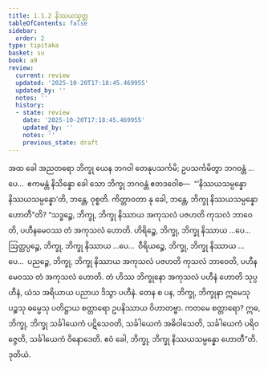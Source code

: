 ```yaml
---
title: 1.1.2 နိဿယသုတ္တ
tableOfContents: false
sidebar:
  order: 2
type: tipitaka
basket: su
book: a9
review:
  current: review
  updated: '2025-10-20T17:18:45.469955'
  updated_by: ''
  notes: ''
  history:
  - state: review
    date: '2025-10-20T17:18:45.469955'
    updated_by: ''
    notes: ''
    previous_state: draft
---
```



<DynamicBreadcrumb />


<ReviewStatus review={frontmatter.review} showDetails={true} />

<HypothesisAnnotation frontmatter={frontmatter} />

<Division number="2" book="a9" e="ch" v="17" p="165">

<Paragraph number="17" book="a9">
အထ ခေါ အညတရော ဘိက္ခု ယေန ဘဂဝါ တေနုပသင်္ကမိ; ဥပသင်္ကမိတွာ ဘဂဝန္တံ …ပေ…  ဧကမန္တံ နိသိန္နော ခေါ သော ဘိက္ခု ဘဂဝန္တံ ဧတဒဝေါစ—  “‘နိဿယသမ္ပန္နော နိဿယသမ္ပန္နော’တိ, ဘန္တေ, ဝုစ္စတိ. ကိတ္တာဝတာ နု ခေါ, ဘန္တေ, ဘိက္ခု နိဿယသမ္ပန္နော ဟောတီ”တိ? “သဒ္ဓဉ္စေ, ဘိက္ခု, ဘိက္ခု နိဿာယ အကုသလံ ပဇဟတိ ကုသလံ ဘာဝေတိ, ပဟီနမေဝဿ တံ အကုသလံ ဟောတိ. ဟိရိဉ္စေ, ဘိက္ခု, ဘိက္ခု နိဿာယ …ပေ…  ဩတ္တပ္ပဉ္စေ, ဘိက္ခု, ဘိက္ခု နိဿာယ …ပေ…  ဝီရိယဉ္စေ, ဘိက္ခု, ဘိက္ခု နိဿာယ …ပေ…  ပညဉ္စေ, ဘိက္ခု, ဘိက္ခု နိဿာယ အကုသလံ ပဇဟတိ ကုသလံ ဘာဝေတိ, ပဟီနမေဝဿ တံ အကုသလံ ဟောတိ. တံ ဟိဿ ဘိက္ခုနော အကုသလံ ပဟီနံ ဟောတိ သုပ္ပဟီနံ, ယံသ အရိယာယ ပညာယ ဒိသွာ ပဟီနံ.
</Paragraph>

<Paragraph number="18" book="a9">
တေန စ ပန, ဘိက္ခု, ဘိက္ခုနာ ဣမေသု ပဉ္စသု ဓမ္မေသု ပတိဋ္ဌာယ စတ္တာရော ဥပနိဿာယ ဝိဟာတဗ္ဗာ. ကတမေ စတ္တာရော? ဣဓ, ဘိက္ခု, ဘိက္ခု သင်္ခါယေကံ ပဋိသေဝတိ, သင်္ခါယေကံ အဓိဝါသေတိ, သင်္ခါယေကံ ပရိဝဇ္ဇေတိ, သင်္ခါယေကံ ဝိနောဒေတိ. ဧဝံ ခေါ, ဘိက္ခု, ဘိက္ခု နိဿယသမ္ပန္နော ဟောတီ”တိ.

</Paragraph>
</Division>

<Paragraph number="19" type="center" book="a9">
ဒုတိယံ.
</Paragraph>